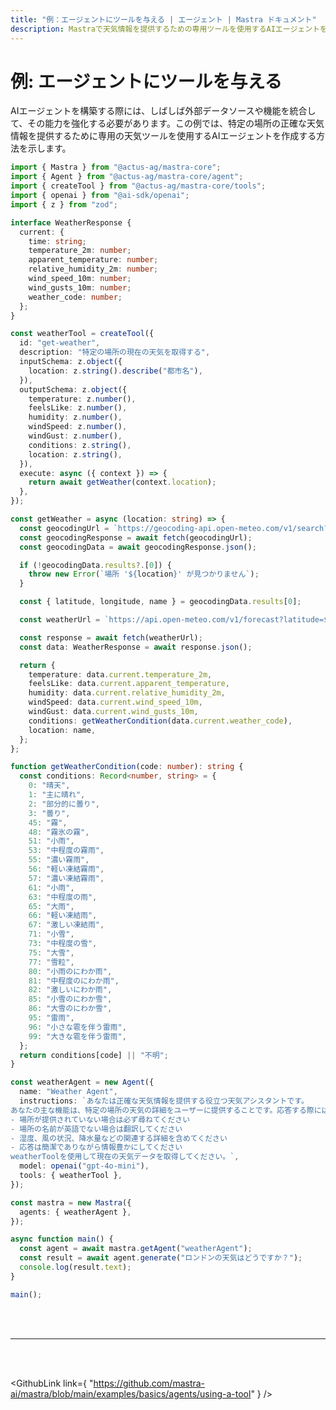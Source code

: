 ```yaml
---
title: "例：エージェントにツールを与える | エージェント | Mastra ドキュメント"
description: Mastraで天気情報を提供するための専用ツールを使用するAIエージェントを作成する例。
---
```



# 例: エージェントにツールを与える

AIエージェントを構築する際には、しばしば外部データソースや機能を統合して、その能力を強化する必要があります。この例では、特定の場所の正確な天気情報を提供するために専用の天気ツールを使用するAIエージェントを作成する方法を示します。

```ts showLineNumbers copy
import { Mastra } from "@actus-ag/mastra-core";
import { Agent } from "@actus-ag/mastra-core/agent";
import { createTool } from "@actus-ag/mastra-core/tools";
import { openai } from "@ai-sdk/openai";
import { z } from "zod";

interface WeatherResponse {
  current: {
    time: string;
    temperature_2m: number;
    apparent_temperature: number;
    relative_humidity_2m: number;
    wind_speed_10m: number;
    wind_gusts_10m: number;
    weather_code: number;
  };
}

const weatherTool = createTool({
  id: "get-weather",
  description: "特定の場所の現在の天気を取得する",
  inputSchema: z.object({
    location: z.string().describe("都市名"),
  }),
  outputSchema: z.object({
    temperature: z.number(),
    feelsLike: z.number(),
    humidity: z.number(),
    windSpeed: z.number(),
    windGust: z.number(),
    conditions: z.string(),
    location: z.string(),
  }),
  execute: async ({ context }) => {
    return await getWeather(context.location);
  },
});

const getWeather = async (location: string) => {
  const geocodingUrl = `https://geocoding-api.open-meteo.com/v1/search?name=${encodeURIComponent(location)}&count=1`;
  const geocodingResponse = await fetch(geocodingUrl);
  const geocodingData = await geocodingResponse.json();

  if (!geocodingData.results?.[0]) {
    throw new Error(`場所 '${location}' が見つかりません`);
  }

  const { latitude, longitude, name } = geocodingData.results[0];

  const weatherUrl = `https://api.open-meteo.com/v1/forecast?latitude=${latitude}&longitude=${longitude}&current=temperature_2m,apparent_temperature,relative_humidity_2m,wind_speed_10m,wind_gusts_10m,weather_code`;

  const response = await fetch(weatherUrl);
  const data: WeatherResponse = await response.json();

  return {
    temperature: data.current.temperature_2m,
    feelsLike: data.current.apparent_temperature,
    humidity: data.current.relative_humidity_2m,
    windSpeed: data.current.wind_speed_10m,
    windGust: data.current.wind_gusts_10m,
    conditions: getWeatherCondition(data.current.weather_code),
    location: name,
  };
};

function getWeatherCondition(code: number): string {
  const conditions: Record<number, string> = {
    0: "晴天",
    1: "主に晴れ",
    2: "部分的に曇り",
    3: "曇り",
    45: "霧",
    48: "霧氷の霧",
    51: "小雨",
    53: "中程度の霧雨",
    55: "濃い霧雨",
    56: "軽い凍結霧雨",
    57: "濃い凍結霧雨",
    61: "小雨",
    63: "中程度の雨",
    65: "大雨",
    66: "軽い凍結雨",
    67: "激しい凍結雨",
    71: "小雪",
    73: "中程度の雪",
    75: "大雪",
    77: "雪粒",
    80: "小雨のにわか雨",
    81: "中程度のにわか雨",
    82: "激しいにわか雨",
    85: "小雪のにわか雪",
    86: "大雪のにわか雪",
    95: "雷雨",
    96: "小さな雹を伴う雷雨",
    99: "大きな雹を伴う雷雨",
  };
  return conditions[code] || "不明";
}

const weatherAgent = new Agent({
  name: "Weather Agent",
  instructions: `あなたは正確な天気情報を提供する役立つ天気アシスタントです。
あなたの主な機能は、特定の場所の天気の詳細をユーザーに提供することです。応答する際には：
- 場所が提供されていない場合は必ず尋ねてください
- 場所の名前が英語でない場合は翻訳してください
- 湿度、風の状況、降水量などの関連する詳細を含めてください
- 応答は簡潔でありながら情報豊かにしてください
weatherToolを使用して現在の天気データを取得してください。`,
  model: openai("gpt-4o-mini"),
  tools: { weatherTool },
});

const mastra = new Mastra({
  agents: { weatherAgent },
});

async function main() {
  const agent = await mastra.getAgent("weatherAgent");
  const result = await agent.generate("ロンドンの天気はどうですか？");
  console.log(result.text);
}

main();
```

<br />
<br />
<hr className="dark:border-[#404040] border-gray-300" />
<br />
<br />

<GithubLink
  link={
    "https://github.com/mastra-ai/mastra/blob/main/examples/basics/agents/using-a-tool"
  }
/>
